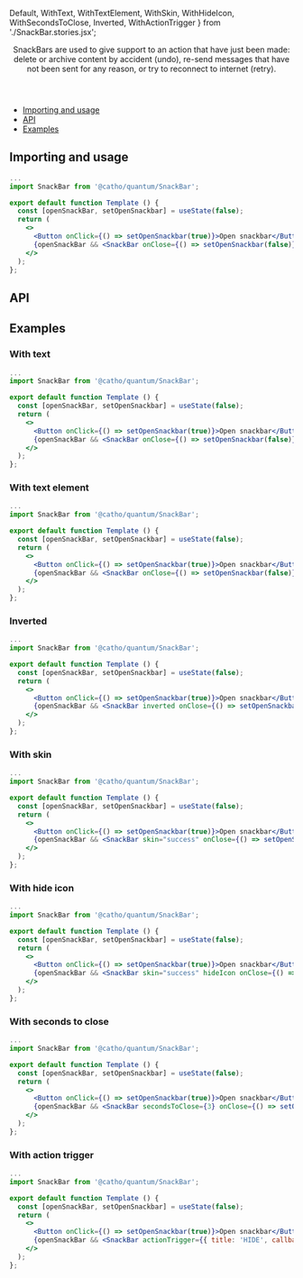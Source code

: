 


  Default,
  WithText,
  WithTextElement,
  WithSkin,
  WithHideIcon,
  WithSecondsToClose,
  Inverted,
  WithActionTrigger
} from './SnackBar.stories.jsx';

<Meta title="SnackBar" component={SnackBar} />

<Header title="SnackBar">
    SnackBars are used to give support to an action that have just been made: 
    delete or archive content by accident (undo), re-send messages that have not 
    been sent for any reason, or try to reconnect to internet (retry).
</Header>

- [Importing and usage](#importing)
- [API](#api)
- [Examples](#examples)

## <a id="importing"></a>Importing and usage

```jsx
...
import SnackBar from '@catho/quantum/SnackBar';

export default function Template () {
  const [openSnackBar, setOpenSnackbar] = useState(false);
  return (
    <>
      <Button onClick={() => setOpenSnackbar(true)}>Open snackbar</Button>
      {openSnackBar && <SnackBar onClose={() => setOpenSnackbar(false)} />}
    </>
  );
};
```

<Canvas withSource="none">
  <Story of={Default} />
</Canvas>

## <a id="api"></a>API

<ArgsTable of={SnackBar} />

## <a id="examples"></a>Examples

### With text

```jsx
...
import SnackBar from '@catho/quantum/SnackBar';

export default function Template () {
  const [openSnackBar, setOpenSnackbar] = useState(false);
  return (
    <>
      <Button onClick={() => setOpenSnackbar(true)}>Open snackbar</Button>
      {openSnackBar && <SnackBar onClose={() => setOpenSnackbar(false)} text="Lorem ipsum dolor sit amet, consectetur adipiscing elit, sed do eiusmod tempor incididunt ut labore et dolore magna aliqua." />}
    </>
  );
};
```
<Canvas withSource="none">
  <Story of={WithText} />
</Canvas>

### With text element

```jsx
...
import SnackBar from '@catho/quantum/SnackBar';

export default function Template () {
  const [openSnackBar, setOpenSnackbar] = useState(false);
  return (
    <>
      <Button onClick={() => setOpenSnackbar(true)}>Open snackbar</Button>
      {openSnackBar && <SnackBar onClose={() => setOpenSnackbar(false)} text={<p><strong>Lorem</strong><br/>ipsum</p>} />}
    </>
  );
};
```

<Canvas withSource="none">
  <Story of={WithTextElement} />
</Canvas>

### Inverted

```jsx
...
import SnackBar from '@catho/quantum/SnackBar';

export default function Template () {
  const [openSnackBar, setOpenSnackbar] = useState(false);
  return (
    <>
      <Button onClick={() => setOpenSnackbar(true)}>Open snackbar</Button>
      {openSnackBar && <SnackBar inverted onClose={() => setOpenSnackbar(false)} />}
    </>
  );
};
```

<Canvas withSource="none">
  <Story of={Inverted} />
</Canvas>

### With skin

```jsx
...
import SnackBar from '@catho/quantum/SnackBar';

export default function Template () {
  const [openSnackBar, setOpenSnackbar] = useState(false);
  return (
    <>
      <Button onClick={() => setOpenSnackbar(true)}>Open snackbar</Button>
      {openSnackBar && <SnackBar skin="success" onClose={() => setOpenSnackbar(false)} />}
    </>
  );
};
```

<Canvas withSource="none">
  <Story of={WithSkin} />
</Canvas>

### With hide icon

```jsx
...
import SnackBar from '@catho/quantum/SnackBar';

export default function Template () {
  const [openSnackBar, setOpenSnackbar] = useState(false);
  return (
    <>
      <Button onClick={() => setOpenSnackbar(true)}>Open snackbar</Button>
      {openSnackBar && <SnackBar skin="success" hideIcon onClose={() => setOpenSnackbar(false)} />}
    </>
  );
};
```

<Canvas withSource="none">
  <Story of={WithHideIcon} />
</Canvas>

### With seconds to close

```jsx
...
import SnackBar from '@catho/quantum/SnackBar';

export default function Template () {
  const [openSnackBar, setOpenSnackbar] = useState(false);
  return (
    <>
      <Button onClick={() => setOpenSnackbar(true)}>Open snackbar</Button>
      {openSnackBar && <SnackBar secondsToClose={3} onClose={() => setOpenSnackbar(false)} />}
    </>
  );
};
```

<Canvas>
  <Story of={WithSecondsToClose} />
</Canvas>

### With action trigger

```jsx
...
import SnackBar from '@catho/quantum/SnackBar';

export default function Template () {
  const [openSnackBar, setOpenSnackbar] = useState(false);
  return (
    <>
      <Button onClick={() => setOpenSnackbar(true)}>Open snackbar</Button>
      {openSnackBar && <SnackBar actionTrigger={{ title: 'HIDE', callbackFn: () => setOpenSnackbar(false)}} onClose={() => setOpenSnackbar(false)} />}
    </>
  );
};
```

<Canvas withSource="none">
  <Story of={WithActionTrigger} />
</Canvas>